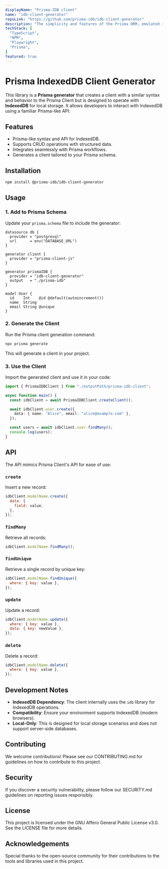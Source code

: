 ```yaml
---
displayName: "Prisma-IDB client"
name: "idb-client-generator"
repoLink: "https://github.com/prisma-idb/idb-client-generator"
description: "The simplicity and features of the Prisma ORM, emulated in IndexedDB. Perfect for web apps needing structured local storage!"
techStack: [
  "TypeScript",
  "NPM",
  "Playwright",
  "Prisma",
]
featured: true
---
```


# Prisma IndexedDB Client Generator

This library is a **Prisma generator** that creates a client with a similar syntax and behavior to the Prisma Client but is designed to operate with **IndexedDB** for local storage. It allows developers to interact with IndexedDB using a familiar Prisma-like API.

## Features

- Prisma-like syntax and API for IndexedDB.
- Supports CRUD operations with structured data.
- Integrates seamlessly with Prisma workflows.
- Generates a client tailored to your Prisma schema.

## Installation

```bash
npm install @prisma-idb/idb-client-generator
```

## Usage

### 1. Add to Prisma Schema

Update your `prisma.schema` file to include the generator:

```prisma
datasource db {
  provider = "postgresql"
  url      = env("DATABASE_URL")
}

generator client {
  provider = "prisma-client-js"
}

generator prismaIDB {
  provider = "idb-client-generator"
  output   = "./prisma-idb"
}

model User {
  id    Int    @id @default(autoincrement())
  name  String
  email String @unique
}
```

### 2. Generate the Client

Run the Prisma client generation command:

```bash
npx prisma generate
```

This will generate a client in your project.

### 3. Use the Client

Import the generated client and use it in your code:

```typescript
import { PrismaIDBClient } from "./outputPath/prisma-idb-client";

async function main() {
  const idbClient = await PrismaIDBClient.createClient();

  await idbClient.user.create({
    data: { name: "Alice", email: "alice@example.com" },
  });

  const users = await idbClient.user.findMany();
  console.log(users);
}
```

## API

The API mimics Prisma Client's API for ease of use:

### `create`

Insert a new record:

```javascript
idbClient.modelName.create({
  data: {
    field: value,
  },
});
```

### `findMany`

Retrieve all records:

```javascript
idbClient.modelName.findMany();
```

### `findUnique`

Retrieve a single record by unique key:

```javascript
idbClient.modelName.findUnique({
  where: { key: value },
});
```

### `update`

Update a record:

```javascript
idbClient.modelName.update({
  where: { key: value },
  data: { key: newValue },
});
```

### `delete`

Delete a record:

```javascript
idbClient.modelName.delete({
  where: { key: value },
});
```

## Development Notes

- **IndexedDB Dependency**: The client internally uses the `idb` library for IndexedDB operations.
- **Compatibility**: Ensure your environment supports IndexedDB (modern browsers).
- **Local-Only**: This is designed for local storage scenarios and does not support server-side databases.

## Contributing
We welcome contributions! Please see our CONTRIBUTING.md for guidelines on how to contribute to this project.

## Security
If you discover a security vulnerability, please follow our SECURITY.md guidelines on reporting issues responsibly.

## License
This project is licensed under the GNU Affero General Public License v3.0. See the LICENSE file for more details.

## Acknowledgements
Special thanks to the open-source community for their contributions to the tools and libraries used in this project.
